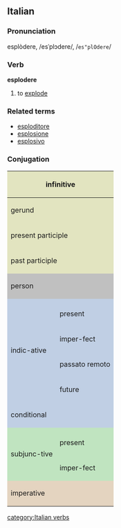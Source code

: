 ==Italian==
===Pronunciation===
esplòdere, /esˈplɔdere/, /<tt>es"plOdere</tt>/
===Verb===
'''esplodere'''

# to [[explode]]

===Related terms===
*[[esploditore]]
*[[esplosione]]
*[[esplosivo]]

===Conjugation===

<center>
{| style="background:#F0F0F0"

|-
! colspan="3" style="background:#e2e4c0" | infinitive
| colspan="5" | esplodere

|-
! colspan="3" style="background:#e2e4c0" | gerund
| colspan="5" | esplodendo

|-
! colspan="3" style="background:#e2e4c0" | present participle
| colspan="5" | [[esplodente]]

|-
! colspan="3" style="background:#e2e4c0" | past participle
| colspan="5" | [[esploso]]

|-
! colspan="2" rowspan="2" style="background:#C0C0C0" | person
! colspan="3" style="background:#C0C0C0" | singular
! colspan="3" style="background:#C0C0C0" | plural

|-
! style="background:#C0C0C0;width:12.5%" | first
! style="background:#C0C0C0;width:12.5%" | second
! style="background:#C0C0C0;width:12.5%" | third
! style="background:#C0C0C0;width:12.5%" | first
! style="background:#C0C0C0;width:12.5%" | second
! style="background:#C0C0C0;width:12.5%" | third

|-
! rowspan="5" style="background:#c0cfe4" | indic-ative

! style="background:#c0cfe4" colspan="1" | 
! style="background:#c0cfe4" | io
! style="background:#c0cfe4" | tu
! style="background:#c0cfe4" | lui/lei
! style="background:#c0cfe4" | noi
! style="background:#c0cfe4" | voi
! style="background:#c0cfe4" | loro

|-
! style="height:3em;background:#c0cfe4" | present
| esplodo
| esplodi
| esplode
| esplodiamo
| esplodete
| esplodono

|-
! style="height:3em;background:#c0cfe4" | imper-fect
| esplodevo
| esplodevi
| esplodeva
| esplodevamo
| esplodevate
| esplodevano

|-
! style="height:3em;background:#c0cfe4" | passato remoto
| esplosi
| esplodesti
| esplose
| esplodemmo
| esplodeste
| esplosero

|-
! style="height:3em;background:#c0cfe4" | future
| esploderò
| esploderai
| esploderà
| esploderemo
| esploderete
| esploderanno

|-
! colspan="2" style="height:3em;background:#c0cfe4" | conditional
| esploderei
| esploderesti
| esploderebbe
| esplode-remmo
| esplodereste
| esplode-rebbero

|-
! rowspan="3" style="background:#c0e4c0" | subjunc-tive
! style="background:#c0e4c0" | 
! style="background:#c0e4c0" | che io
! style="background:#c0e4c0" | che tu
! style="background:#c0e4c0" | che lui/che lei
! style="background:#c0e4c0" | che noi
! style="background:#c0e4c0" | che voi
! style="background:#c0e4c0" | che loro

|-
! style="height:3em;background:#c0e4c0" | present
| esploda
| esploda
| esploda
| esplodiamo
| esplodiate
| esplodano

|-
! style="height:3em;background:#c0e4c0" rowspan="1" | imper-fect
| esplodessi
| esplodessi
| esplodesse
| esplodessimo
| esplodeste
| esplodessero

|-
! colspan="2" rowspan="2" style="height:3em;background:#e4d4c0" | imperative
! style="background:#e4d4c0" | -
! style="background:#e4d4c0" | tu
! style="background:#e4d4c0" | lui/lei
! style="background:#e4d4c0" | noi
! style="background:#e4d4c0" | voi
! style="background:#e4d4c0" | loro

|-
|
| esplodi
| esploda
| esplodiamo
| esplodete
| esplodano

|}
</center>
[[category:Italian verbs]]